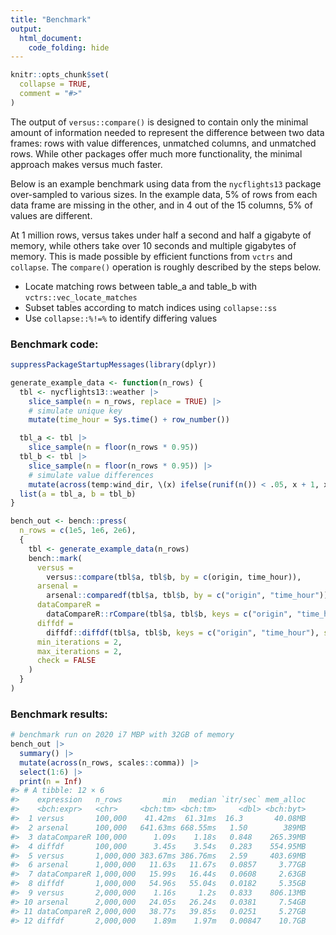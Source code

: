 ```yaml
---
title: "Benchmark"
output:
  html_document:
    code_folding: hide
---
```


```r
knitr::opts_chunk$set(
  collapse = TRUE,
  comment = "#>"
)
```

The output of `versus::compare()` is designed to contain only the minimal amount of information needed to represent the difference between two data frames: rows with value differences, unmatched columns, and unmatched rows. While other packages offer much more functionality, the minimal approach makes versus much faster.

Below is an example benchmark using data from the `nycflights13` package over-sampled to various sizes. In the example data, 5% of rows from each data frame are missing in the other, and in 4 out of the 15 columns, 5% of values are different.

At 1 million rows, versus takes under half a second and half a gigabyte of memory,
while others take over 10 seconds and multiple gigabytes of memory. This is made possible by efficient functions from `vctrs` and `collapse`. The `compare()` operation is roughly described by the steps below.

* Locate matching rows between table_a and table_b with `vctrs::vec_locate_matches`
* Subset tables according to match indices using `collapse::ss`
* Use `collapse::%!=%` to identify differing values

### Benchmark code:

```r
suppressPackageStartupMessages(library(dplyr))

generate_example_data <- function(n_rows) {
  tbl <- nycflights13::weather |>
    slice_sample(n = n_rows, replace = TRUE) |>
    # simulate unique key
    mutate(time_hour = Sys.time() + row_number())

  tbl_a <- tbl |>
    slice_sample(n = floor(n_rows * 0.95))
  tbl_b <- tbl |>
    slice_sample(n = floor(n_rows * 0.95)) |>
    # simulate value differences
    mutate(across(temp:wind_dir, \(x) ifelse(runif(n()) < .05, x + 1, x)))
  list(a = tbl_a, b = tbl_b)
}

bench_out <- bench::press(
  n_rows = c(1e5, 1e6, 2e6),
  {
    tbl <- generate_example_data(n_rows)
    bench::mark(
      versus =
        versus::compare(tbl$a, tbl$b, by = c(origin, time_hour)),
      arsenal =
        arsenal::comparedf(tbl$a, tbl$b, by = c("origin", "time_hour")),
      dataCompareR =
        dataCompareR::rCompare(tbl$a, tbl$b, keys = c("origin", "time_hour")),
      diffdf =
        diffdf::diffdf(tbl$a, tbl$b, keys = c("origin", "time_hour"), suppress_warnings = TRUE),
      min_iterations = 2,
      max_iterations = 2,
      check = FALSE
    )
  }
)
```

### Benchmark results:

```r
# benchmark run on 2020 i7 MBP with 32GB of memory
bench_out |>
  summary() |>
  mutate(across(n_rows, scales::comma)) |>
  select(1:6) |>
  print(n = Inf)
#> # A tibble: 12 × 6
#>    expression   n_rows         min   median `itr/sec` mem_alloc
#>    <bch:expr>   <chr>     <bch:tm> <bch:tm>     <dbl> <bch:byt>
#>  1 versus       100,000    41.42ms  61.31ms  16.3       40.08MB
#>  2 arsenal      100,000   641.63ms 668.55ms   1.50        389MB
#>  3 dataCompareR 100,000      1.09s    1.18s   0.848    265.39MB
#>  4 diffdf       100,000      3.45s    3.54s   0.283    554.95MB
#>  5 versus       1,000,000 383.67ms 386.76ms   2.59     403.69MB
#>  6 arsenal      1,000,000   11.63s   11.67s   0.0857     3.77GB
#>  7 dataCompareR 1,000,000   15.99s   16.44s   0.0608     2.63GB
#>  8 diffdf       1,000,000   54.96s   55.04s   0.0182     5.35GB
#>  9 versus       2,000,000    1.16s     1.2s   0.833    806.13MB
#> 10 arsenal      2,000,000   24.05s   26.24s   0.0381     7.54GB
#> 11 dataCompareR 2,000,000   38.77s   39.85s   0.0251     5.27GB
#> 12 diffdf       2,000,000    1.89m    1.97m   0.00847    10.7GB
```
